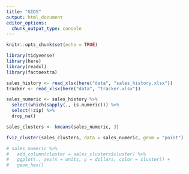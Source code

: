```yaml
---
title: "GIDS"
output: html_document
editor_options: 
  chunk_output_type: console
---
```


```r
knitr::opts_chunk$set(echo = TRUE)
```

```r
library(tidyverse)
library(here)
library(readxl)
library(factoextra)
```

```r
sales_history <- read_xlsx(here("data", "sales_history.xlsx"))
tracker <- read_xlsx(here("data", "tracker.xlsx"))
```


```r
sales_numeric <- sales_history %>%
  select(which(sapply(., is.numeric))) %>%
  select(!zip) %>%
  drop_na()
```

```r
sales_clusters <- kmeans(sales_numeric, 3)
```

```r

fviz_cluster(sales_clusters, data = sales_numeric, geom = "point")

# sales_numeric %>%
#   add_column(cluster = sales_clusters$cluster) %>%
#   ggplot(., aes(x = units, y = dollars, color = cluster)) +
#   geom_hex()
```


